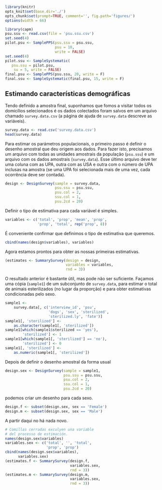 ```r
library(knitr)
opts_knit$set(base.dir='./')
opts_chunk$set(prompt=TRUE, comment='', fig.path='figures/')
options(width = 66)
```

```r
library(capm)
psu.ssu <- read.csv(file = 'psu.ssu.csv')
set.seed(4)
pilot.psu <- SamplePPS(psu.ssu = psu.ssu,
                       psu = 10,
                       write = FALSE)
set.seed(4)
pilot.ssu <- SampleSystematic(
   psu.ssu = pilot.psu,
    su = 5, write = FALSE)
final.psu <- SamplePPS(psu.ssu, 20, write = F)
final.ssu <- SampleSystematic(final.psu, 15, write = F)
```

## Estimando características demográficas

Tendo definido a amostra final, suponhamos que fomos a visitar todos os domicílios selecionados é os dados colectados foram salvos em um arquivo chamado `survey.data.csv` (a página de ajuda de `survey.data` descreve as variáveis).

```r
survey.data <- read.csv('survey.data.csv')
head(survey.data)
```

Para estimar os parámetros populacionais, o primeiro passo é definir o desenho amostral que deu origem aos dados. Para fazer isto, precisamos um arquivo com todas as unidades amostrais da população (`psu.ssu`) e um arquivo com os dados amostrais (`survey.data`). Esse último arquivo deve ter uma coluna com as UPA, outra com as USA e outra com o número de UPA inclusas na amostra (se uma UPA foi selecionada mais de uma vez, cada ocorrência deve ser contada).

```r
design <- DesignSurvey(sample = survey.data,
                       psu.ssu = psu.ssu,
                       psu.col = 2,
                       ssu.col = 1,
                       psu.2cd = 20)
```

Definir o tipo de estimativa para cada variável é simples.

```r
variables <- c('total', 'prop', 'mean', 'prop',
               'prop', 'total', rep('prop', 8))
```

É conveniente confirmar que definimos o tipo de estimativa que queremos.

```r
cbind(names(design$variables), variables)
```

Agora estamos prontos para obter as nossas primeiras estimativas.

```r
(estimates <- SummarySurvey(design = design,
                            variables = variables,
                            rnd = 3))
```

O resultado anterior é bastante útil, mas pode não ser suficiente. Façamos uma cópia (`sample1`) de um subconjunto de `survey.data`, para estimar o total de animais esterilizados (no lugar da proporção) e para obter estimativas condicionadas pelo sexo.

```r
sample1 <-
    survey.data[, c('interview_id', 'psu',
                    'dogs', 'sex', 'sterilized',
                    'sterilized.ly', 'fate')]
sample1[, 'sterilized'] <-
    as.character(sample1[, 'sterilized'])
sample1[which(sample1$sterilized == 'yes'),
        'sterilized'] <- 1
sample1[which(sample1[, 'sterilized'] == 'no'),
        'sterilized'] <- 0
sample1[, 'sterilized'] <-
    as.numeric(sample1[, 'sterilized'])
```

Depois de definir o desenho amostral da forma usual

```r
design.sex <- DesignSurvey(sample = sample1,
                           psu.ssu = psu.ssu,
                           psu.col = 2,
                           ssu.col = 1,
                           psu.2cd = 20)
```

podemos criar um desenho para cada sexo.

```r
design.f <- subset(design.sex, sex == 'Female')
design.m <- subset(design.sex, sex == 'Male')
```

A partir daqui no há nada novo.

```r
# Comillas cerradas exculyen una variable
# del processo de estimación.
names(design.sex$variables)
variables.sex <- c('total', '', 'total', 
                   'prop', 'prop')
cbind(names(design.sex$variables),
      variables.sex)
(estimates.f <- SummarySurvey(design.f,
                              variables.sex,
                              rnd = 3))
(estimates.m <- SummarySurvey(design.m,
                              variables.sex,
                              rnd = 3))
```

